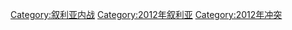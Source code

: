 [[Category:叙利亚内战|Category:叙利亚内战]]
[[Category:2012年叙利亚|Category:2012年叙利亚]]
[[Category:2012年冲突|Category:2012年冲突]]